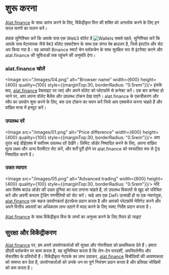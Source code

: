 
# शुरू करना
[Alat.finance](https://dex.alat.finance) के साथ आरंभ करने के लिए, विकेंद्रीकृत वित्त की शक्ति को अनलॉक करने के लिए इन सरल चरणों का पालन करें।

<Steps>
### सुनिश्चित करें कि आपके पास एक Web3 वॉलेट है
<Image src="/images/03.png" alt="Wallets" width={600} height={400} quality={100} style={{marginTop:30, borderRadius: "0.5rem"}}/>
सबसे पहले, सुनिश्चित करें कि आपके पास मेटामास्क जैसे वेब3 वॉलेट एक्सटेंशन के साथ एक संगत वेब ब्राउज़र है, जिसे इंस्टॉल और सेट अप किया गया है। यह आपको Binance स्मार्ट चेन ब्लॉकचेन के साथ सुरक्षित रूप से इंटरैक्ट करने और alat.finance की सुविधाओं तक पहुंचने की अनुमति देगा।

### alat.finance खोलें
<Image src="/images/04.png" alt="Browser name" width={600} height={400} quality={100} style={{marginTop:30, borderRadius: "0.5rem"}}/>
इसके बाद, [alat.finance](https://dex.alat.finance) वेबसाइट पर जाएं और अपने वॉलेट को प्लेटफॉर्म से कनेक्ट करें। एक बार कनेक्ट हो जाने पर, आप अपना वॉलेट बैलेंस और उपलब्ध टोकन देख पाएंगे। alat.finance के एकत्रीकरण और स्वैप का उपयोग शुरू करने के लिए, बस उस टोकन का चयन करें जिसे आप एक्सचेंज करना चाहते हैं और वांछित मात्रा में इनपुट करें।

### उपलब्ध दरें
<Image src="/images/01.png" alt="Price difference" width={600} height={400} quality={100} style={{marginTop:30, borderRadius: "0.5rem"}}/>
आप तुरंत कई डीईएक्स में सर्वोत्तम उपलब्ध दरें देखेंगे। लिमिट ऑर्डर निष्पादित करने के लिए, अपना वांछित मूल्य लक्ष्य और अन्य पैरामीटर सेट करें, और शर्तें पूरी होने पर alat.finance को स्वचालित रूप से ट्रेड निष्पादित करने दें।

### उन्नत व्यापार
<Image src="/images/05.png" alt="Advanced trading" width={600} height={400} quality={100} style={{marginTop:30, borderRadius: "0.5rem"}}/>
यदि आप विशेष बाउंड ऑर्डर की उन्नत दुनिया का पता लगाना चाहते हैं, तो उपलब्ध विकल्पों से खुद को परिचित करें और अपनी कस्टम ट्रेडिंग रणनीतियों को सेट करें। चाहे आप एक DeFi उत्साही हों या एक नवागंतुक, [alat.finance](https://dex.alat.finance) एक सहज उपयोगकर्ता इंटरफ़ेस प्रदान करता है और आपको प्लेटफ़ॉर्म नेविगेट करने और अपने वित्तीय अवसरों का अधिकतम लाभ उठाने में मदद करने के लिए स्पष्ट निर्देश प्रदान करता है।
</Steps>

[Alat.finance](https://dex.alat.finance) के साथ विकेंद्रीकृत वित्त के लाभों का अनुभव करने के लिए तैयार हो जाइए!

## सुरक्षा और विकेंद्रीकरण

[Alat.finance](https://dex.alat.finance) पर, हम अपने उपयोगकर्ताओं की सुरक्षा और गोपनीयता को प्राथमिकता देते हैं। हमारा डीएपी ब्लॉकचेन पर काम करता है, यह सुनिश्चित करता है कि लेन-देन पारदर्शी, अपरिवर्तनीय और सेंसरशिप के प्रतिरोधी हैं। विकेंद्रीकृत नेटवर्क का लाभ उठाकर, [alat.finance](https://dex.alat.finance) बिचौलियों की आवश्यकता को समाप्त कर देता है, उपयोगकर्ताओं को उनके धन पर पूर्ण नियंत्रण प्रदान करता है और प्रतिपक्ष जोखिमों को कम करता है।